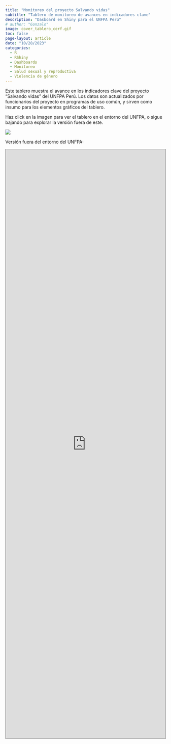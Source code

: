 ```yaml
---
title: "Monitoreo del proyecto Salvando vidas"
subtitle: "Tablero de monitoreo de avances en indicadores clave"
description: "Dasboard en Shiny para el UNFPA Perú"
# author: "Gonzalo"
image: cover_tablero_cerf.gif
toc: false
page-layout: article
date: "10/28/2023"
categories:
  - R
  - RShiny
  - Dashboards
  - Monitoreo
  - Salud sexual y reproductiva
  - Violencia de género
---
```


Este tablero muestra el avance en los indicadores clave del proyecto "Salvando vidas" del UNFPA Perú. Los datos son actualizados por funcionarios del proyecto en programas de uso común, y sirven como insumo para los elementos gráficos del tablero.

Haz click en la imagen para ver el tablero en el entorno del UNFPA, o sigue bajando para explorar la versión fuera de este.

[![](tablero_cerf.png)](https://peru.unfpa.org/es/tablero-de-monitoreo-del-proyecto-cerf)

Versión fuera del entorno del UNFPA:

<iframe src="https://desarroio.shinyapps.io/dash-cerf/" width="100%" height="1850" style="border: 1px solid #808080;"></iframe>

